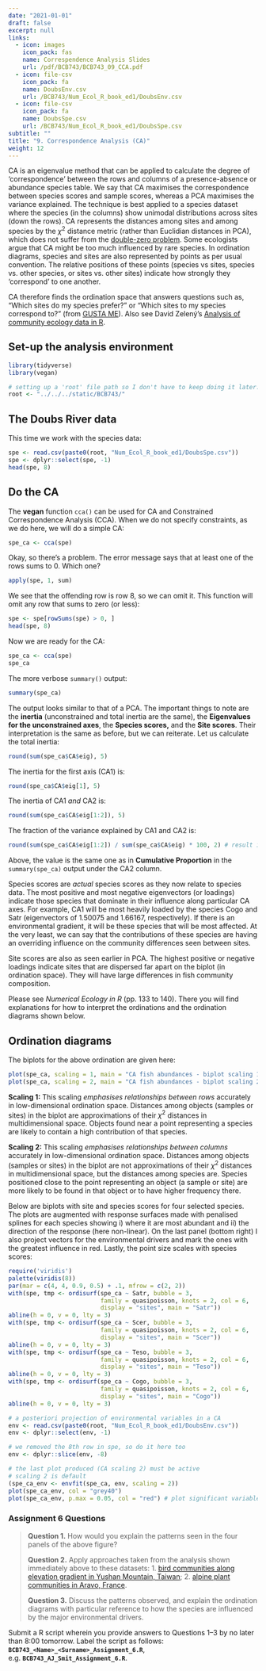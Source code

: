 ```yaml
---
date: "2021-01-01"
draft: false
excerpt: null
links:
  - icon: images
    icon_pack: fas
    name: Correspendence Analysis Slides
    url: /pdf/BCB743/BCB743_09_CCA.pdf
  - icon: file-csv
    icon_pack: fa
    name: DoubsEnv.csv
    url: /BCB743/Num_Ecol_R_book_ed1/DoubsEnv.csv
  - icon: file-csv
    icon_pack: fa
    name: DoubsSpe.csv
    url: /BCB743/Num_Ecol_R_book_ed1/DoubsSpe.csv
subtitle: ""
title: "9. Correspondence Analysis (CA)"
weight: 12
---
```


<!--- # Topic 9: Correspondence Analysis (CA) --->

CA is an eigenvalue method that can be applied to calculate the degree of 'correspondence' between the rows and columns of a presence-absence or abundance species table. We say that CA maximises the correspondence between species scores and sample scores, whereas a PCA maximises the variance explained. The technique is best applied to a species dataset where the species (in the columns) show unimodal distributions across sites (down the rows). CA represents the distances among sites and among species by the $\chi^{2}$ distance metric (rather than Euclidian distances in PCA), which does not suffer from the [double-zero problem](https://www.davidzeleny.net/anadat-r/doku.php/en:similarity#:~:text=Chi%2Dsquare%20distances.-,Double%2Dzero%20problem,which%20similarity%2Fdistance%20is%20calculated.&text=The%20fact%20that%20the%20mesic,or%20difference%20between%20both%20samples.). Some ecologists argue that CA might be too much influenced by rare species. In ordination diagrams, species and sites are also represented by points as per usual convention. The relative positions of these points (species vs sites, species vs. other species, or sites vs. other sites) indicate how strongly they 'correspond' to one another.

CA therefore finds the ordination space that answers questions such as, "Which sites do my species prefer?" or "Which sites to my species correspond to?" (from [GUSTA ME](https://sites.google.com/site/mb3gustame/indirect-gradient-analysis/ca)). Also see David Zelený's [Analysis of community ecology data in R](https://www.davidzeleny.net/anadat-r/doku.php/en:ca_dca).

## Set-up the analysis environment

```r
library(tidyverse)
library(vegan)

# setting up a 'root' file path so I don't have to keep doing it later...
root <- "../../../static/BCB743/"
```

## The Doubs River data

This time we work with the species data:

```r
spe <- read.csv(paste0(root, "Num_Ecol_R_book_ed1/DoubsSpe.csv"))
spe <- dplyr::select(spe, -1)
head(spe, 8)
```

## Do the CA

The **vegan** function `cca()` can be used for CA and Constrained Correspondence Analysis (CCA). When we do not specify constraints, as we do here, we will do a simple CA:

```r
spe_ca <- cca(spe)
```

Okay, so there's a problem. The error message says that at least one of the rows sums to 0. Which one?

```r
apply(spe, 1, sum)
```

We see that the offending row is row 8, so we can omit it. This function will omit any row that sums to zero (or less):

```r
spe <- spe[rowSums(spe) > 0, ]
head(spe, 8)
```

Now we are ready for the CA:

```r
spe_ca <- cca(spe)
spe_ca
```

The more verbose `summary()` output:

```r
summary(spe_ca)
```

The output looks similar to that of a PCA. The important things to note are the **inertia** (unconstrained and total inertia are the same), the **Eigenvalues for the unconstrained axes**, the **Species scores,** and the **Site scores**. Their interpretation is the same as before, but we can reiterate. Let us calculate the total inertia:

```r
round(sum(spe_ca$CA$eig), 5)
```

The inertia for the first axis (CA1) is:

```r
round(spe_ca$CA$eig[1], 5)
```

The inertia of CA1 *and* CA2 is:

```r
round(sum(spe_ca$CA$eig[1:2]), 5)
```

The fraction of the variance explained by CA1 and CA2 is:

```r
round(sum(spe_ca$CA$eig[1:2]) / sum(spe_ca$CA$eig) * 100, 2) # result in %
```

Above, the value is the same one as in **Cumulative Proportion** in the `summary(spe_ca)` output under the CA2 column.

Species scores are *actual* species scores as they now relate to species data. The most positive and most negative eigenvectors (or loadings) indicate those species that dominate in their influence along particular CA axes. For example, CA1 will be most heavily loaded by the species Cogo and Satr (eigenvectors of 1.50075 and 1.66167, respectively). If there is an environmental gradient, it will be these species that will be most affected. At the very least, we can say that the contributions of these species are having an overriding influence on the community differences seen between sites.

Site scores are also as seen earlier in PCA. The highest positive or negative loadings indicate sites that are dispersed far apart on the biplot (in ordination space). They will have large differences in fish community composition.

Please see *Numerical Ecology in R* (pp. 133 to 140). There you will find explanations for how to interpret the ordinations and the ordination diagrams shown below.

## Ordination diagrams

The biplots for the above ordination are given here:

```r
plot(spe_ca, scaling = 1, main = "CA fish abundances - biplot scaling 1")
plot(spe_ca, scaling = 2, main = "CA fish abundances - biplot scaling 2")
```

**Scaling 1:** This scaling *emphasises relationships between rows* accurately in low-dimensional ordination space. Distances among objects (samples or sites) in the biplot are approximations of their $\chi^{2}$ distances in multidimensional space. Objects found near a point representing a species are likely to contain a high contribution of that species.

**Scaling 2:** This scaling *emphasises relationships between columns* accurately in low-dimensional ordination space. Distances among objects (samples or sites) in the biplot are not approximations of their $\chi^{2}$ distances in multidimensional space, but the distances among species are. Species positioned close to the point representing an object (a sample or site) are more likely to be found in that object or to have higher frequency there.

Below are biplots with site and species scores for four selected species. The plots are augmented with response surfaces made with penalised splines for each species showing i) where it are most abundant and ii) the direction of the response (here non-linear). On the last panel (bottom right) I also project vectors for the environmental drivers and mark the ones with the greatest influence in red. Lastly, the point size scales with species scores:

```r
require('viridis')
palette(viridis(8))
par(mar = c(4, 4, 0.9, 0.5) + .1, mfrow = c(2, 2))
with(spe, tmp <- ordisurf(spe_ca ~ Satr, bubble = 3,
                          family = quasipoisson, knots = 2, col = 6,
                          display = "sites", main = "Satr"))
abline(h = 0, v = 0, lty = 3)
with(spe, tmp <- ordisurf(spe_ca ~ Scer, bubble = 3,
                          family = quasipoisson, knots = 2, col = 6,
                          display = "sites", main = "Scer"))
abline(h = 0, v = 0, lty = 3)
with(spe, tmp <- ordisurf(spe_ca ~ Teso, bubble = 3,
                          family = quasipoisson, knots = 2, col = 6,
                          display = "sites", main = "Teso"))
abline(h = 0, v = 0, lty = 3)
with(spe, tmp <- ordisurf(spe_ca ~ Cogo, bubble = 3,
                          family = quasipoisson, knots = 2, col = 6,
                          display = "sites", main = "Cogo"))
abline(h = 0, v = 0, lty = 3)

# a posteriori projection of environmental variables in a CA
env <- read.csv(paste0(root, "Num_Ecol_R_book_ed1/DoubsEnv.csv"))
env <- dplyr::select(env, -1)

# we removed the 8th row in spe, so do it here too
env <- dplyr::slice(env, -8)

# the last plot produced (CA scaling 2) must be active
# scaling 2 is default
(spe_ca_env <- envfit(spe_ca, env, scaling = 2))
plot(spe_ca_env, col = "grey40")
plot(spe_ca_env, p.max = 0.05, col = "red") # plot significant variables with a different colour
```

### Assignment 6 Questions

> **Question 1.** How would you explain the patterns seen in the four panels of the above figure?
>
> **Question 2.** Apply approaches taken from the analysis shown immediately above to these datasets: 1. [bird communities along elevation gradient in Yushan Mountain, Taiwan](https://www.davidzeleny.net/anadat-r/doku.php/en:data:ybirds); 2. [alpine plant communities in Aravo, France](https://www.davidzeleny.net/anadat-r/doku.php/en:data:aravo).
>
> **Question 3.** Discuss the patterns observed, and explain the ordination diagrams with particular reference to how the species are influenced by the major environmental drivers.

Submit a R script wherein you provide answers to Questions 1--3 by no later than 8:00 tomorrow. Label the script as follows: **`BCB743_<Name>_<Surname>_Assignment_6.R`**, e.g. **`BCB743_AJ_Smit_Assignment_6.R`**.
